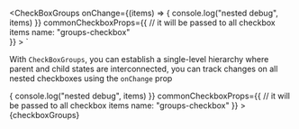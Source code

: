 

   <CheckBoxGroups 
        onChange={(items) => {
            console.log("nested debug", items)
        }}
        commonCheckboxProps={{
            // it will be passed to all checkbox items
            name: "groups-checkbox"						
        }}
    >
        <CheckboxGroup 
            title="Parent" 
            hasSubItems={true} 
        >
            <Checkbox label="Child" />
            <Checkbox label="Child" />
        </CheckboxGroup>
        <CheckboxGroup 
            title="Parent" 
            hasSubItems={true} 
        >
            <Checkbox label="Child" />
            <Checkbox label="Child" />
            <Checkbox label="Child" />
            <Checkbox label="Child" />
        </CheckboxGroup>
    </CheckBoxGroups>
`

<Section contained={true} style={{ paddingRight: 0, paddingLeft: 0 }}>
	<p>
		With <Code isSmall={true}>CheckBoxGroups</Code>, you can establish a single-level hierarchy where parent and child states are interconnected, you can track changes on all nested checkboxes using the <Code isSmall={true}>onChange</Code> prop  
	</p>
	<Preview wrapper={true}>
		<CheckBoxGroups 
			onChange={(items) => {
				console.log("nested debug", items)
			}}
			commonCheckboxProps={{
				// it will be passed to all checkbox items
				name: "groups-checkbox"						
        	}}
		>
			<CheckboxGroup 
				title="Parent" 
				hasSubItems={true} 
			>
				<Checkbox label="Child" />
				<Checkbox label="Child" />
			</CheckboxGroup>
			<CheckboxGroup 
				title="Parent" 
				hasSubItems={true} 
			>
				<Checkbox label="Child" />
				<Checkbox label="Child" />
				<Checkbox label="Child" />
				<Checkbox label="Child" />
			</CheckboxGroup>
		</CheckBoxGroups>
	</Preview>
	<Snippet language="js">{checkboxGroups}</Snippet>
</Section>

